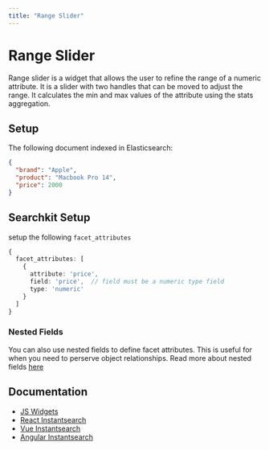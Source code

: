 ```yaml
---
title: "Range Slider"
---
```


# Range Slider

Range slider is a widget that allows the user to refine the range of a numeric attribute. It is a slider with two handles that can be moved to adjust the range. It calculates the min and max values of the attribute using the stats aggregation.

## Setup

The following document indexed in Elasticsearch:

```json
{
  "brand": "Apple",
  "product": "Macbook Pro 14",
  "price": 2000
}
```

## Searchkit Setup

setup the following `facet_attributes`

```ts
{
  facet_attributes: [
    { 
      attribute: 'price', 
      field: 'price',  // field must be a numeric type field
      type: 'numeric' 
    }
  ]
}

```

### Nested Fields

You can also use nested fields to define facet attributes. This is useful for when you need to perserve object relationships. Read more about nested fields [here](/docs/guides/facets/string-based-facets#nested-fields-support)

## Documentation

- [JS Widgets](https://www.algolia.com/doc/api-reference/widgets/numeric-menu/js/)
- [React Instantsearch](https://www.algolia.com/doc/api-reference/widgets/numeric-menu/react/)
- [Vue Instantsearch](https://www.algolia.com/doc/api-reference/widgets/numeric-menu/vue/)
- [Angular Instantsearch](https://www.algolia.com/doc/api-reference/widgets/numeric-menu/angular/)